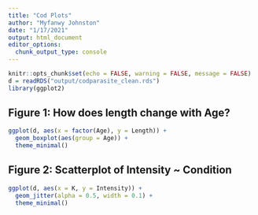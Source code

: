 ```yaml
---
title: "Cod Plots"
author: "Myfanwy Johnston"
date: "1/17/2021"
output: html_document
editor_options: 
  chunk_output_type: console
---
```


```r
knitr::opts_chunk$set(echo = FALSE, warning = FALSE, message = FALSE)
d = readRDS("output/codparasite_clean.rds")
library(ggplot2)
```


## Figure 1: How does length change with Age?

```r
ggplot(d, aes(x = factor(Age), y = Length)) +
  geom_boxplot(aes(group = Age)) +
  theme_minimal()


```


## Figure 2: Scatterplot of Intensity ~ Condition

```r

ggplot(d, aes(x = K, y = Intensity)) +
  geom_jitter(alpha = 0.5, width = 0.1) +
  theme_minimal()

```


